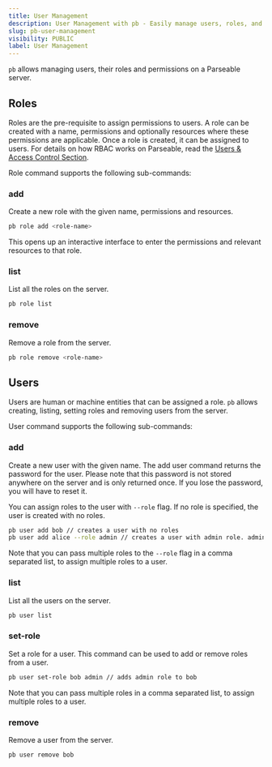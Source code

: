 ```yaml
---
title: User Management
description: User Management with pb - Easily manage users, roles, and permissions on Parseable server with PB. Streamline user administration effortlessly.    
slug: pb-user-management
visibility: PUBLIC
label: User Management
---
```


<head>
<title>User Management with PB | Parseable</title>
<meta charSet="utf-8" />
<meta name="twitter:card" content="summary" />
</head>

`pb` allows managing users, their roles and permissions on a Parseable server.

## Roles

Roles are the pre-requisite to assign permissions to users. A role can be created with a name, permissions and optionally resources where these permissions are applicable. Once a role is created, it can be assigned to users. For details on how RBAC works on Parseable, read the [Users & Access Control Section](https://www.parseable.com/docs/rbac).

Role command supports the following sub-commands:

### add

Create a new role with the given name, permissions and resources.

```bash
pb role add <role-name>
```

This opens up an interactive interface to enter the permissions and relevant resources to that role.

### list

List all the roles on the server.

```bash
pb role list
```

### remove

Remove a role from the server.

```bash
pb role remove <role-name>
```

## Users

Users are human or machine entities that can be assigned a role. `pb` allows creating, listing, setting roles and removing users from the server.

User command supports the following sub-commands:

### add

Create a new user with the given name. The add user command returns the password for the user. Please note that this password is not stored anywhere on the server and is only returned once. If you lose the password, you will have to reset it.

You can assign roles to the user with `--role` flag. If no role is specified, the user is created with no roles.

```bash
pb user add bob // creates a user with no roles
pb user add alice --role admin // creates a user with admin role. admin role must exist on the server (see role command)
```

Note that you can pass multiple roles to the `--role` flag in a comma separated list, to assign multiple roles to a user.

### list

List all the users on the server.

```bash
pb user list
```

### set-role

Set a role for a user. This command can be used to add or remove roles from a user.

```bash
pb user set-role bob admin // adds admin role to bob
```

Note that you can pass multiple roles in a comma separated list, to assign multiple roles to a user.

### remove

Remove a user from the server.

```bash
pb user remove bob
```
